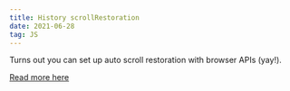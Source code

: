 ```yaml
---
title: History scrollRestoration
date: 2021-06-28
tag: JS
---
```


Turns out you can set up auto scroll restoration with browser APIs (yay!).

[ Read more here ](https://developer.mozilla.org/en-US/docs/Web/API/History/scrollRestoration)
